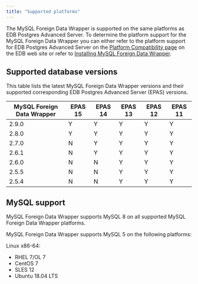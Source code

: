 ```yaml
---
title: "Supported platforms"
---
```


The MySQL Foreign Data Wrapper is supported on the same platforms as EDB Postgres Advanced Server. To determine the platform support for the MySQL Foreign Data Wrapper you can either refer to the platform support for EDB Postgres Advanced Server on the [Platform Compatibility page](https://www.enterprisedb.com/platform-compatibility#epas) on the EDB web site or refer to [Installing MySQL Foreign Data Wrapper](./installing). 

## Supported database versions

This table lists the latest MySQL Foreign Data Wrapper versions and their supported corresponding EDB Postgres Advanced Server (EPAS) versions. 

| MySQL Foreign Data Wrapper | EPAS 15 | EPAS 14 | EPAS 13 | EPAS 12 | EPAS 11 |
| -------------------------- | ------- | ------- | ------- | ------- | ------- |
| 2.9.0                      | Y       | Y       | Y       | Y       | Y       | 
| 2.8.0                      | Y       | Y       | Y       | Y       | Y       | 
| 2.7.0                      | N       | Y       | Y       | Y       | Y       |
| 2.6.1                      | N       | Y       | Y       | Y       | Y       |
| 2.6.0                      | N       | N       | Y       | Y       | Y       |
| 2.5.5                      | N       | N       | Y       | Y       | Y       |
| 2.5.4                      | N       | N       | Y       | Y       | Y       |

## MySQL support

MySQL Foreign Data Wrapper supports MySQL 8 on all supported MySQL Foreign Data Wrapper platforms. 

MySQL Foreign Data Wrapper supports MySQL 5 on the following platforms:

Linux x86-64:
 -   RHEL 7/OL 7
 -   CentOS 7
 -   SLES 12
 -   Ubuntu 18.04 LTS

